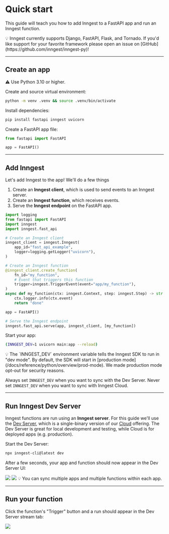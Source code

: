 # Quick start

This guide will teach you how to add Inngest to a FastAPI app and run an Inngest function.

<Callout variant="info">
  💡 Inngest currently supports Django, FastAPI, Flask, and Tornado. If you'd like support for your favorite framework please open an issue on [GitHub](https://github.com/inngest/inngest-py)!
</Callout>

---

## Create an app

<Callout variant="warning">
  ⚠️ Use Python 3.10 or higher.
</Callout>

Create and source virtual environment:
```sh
python -m venv .venv && source .venv/bin/activate
```

Install dependencies:
```sh
pip install fastapi inngest uvicorn
```

Create a FastAPI app file:

```py {{ filename: "main.py" }}
from fastapi import FastAPI

app = FastAPI()
```

---

## Add Inngest

Let's add Inngest to the app! We'll do a few things
1. Create an **Inngest client**, which is used to send events to an Inngest server.
1. Create an **Inngest function**, which receives events.
1. Serve the **Inngest endpoint** on the FastAPI app.

```py {{ filename: "main.py" }}
import logging
from fastapi import FastAPI
import inngest
import inngest.fast_api

# Create an Inngest client
inngest_client = inngest.Inngest(
    app_id="fast_api_example",
    logger=logging.getLogger("uvicorn"),
)

# Create an Inngest function
@inngest_client.create_function(
    fn_id="my_function",
    # Event that triggers this function
    trigger=inngest.TriggerEvent(event="app/my_function"),
)
async def my_function(ctx: inngest.Context, step: inngest.Step) -> str:
    ctx.logger.info(ctx.event)
    return "done"

app = FastAPI()

# Serve the Inngest endpoint
inngest.fast_api.serve(app, inngest_client, [my_function])
```

Start your app:
```sh
(INNGEST_DEV=1 uvicorn main:app --reload)
```

<Callout variant="info">
  💡 The `INNGEST_DEV` environment variable tells the Inngest SDK to run in "dev mode". By default, the SDK will start in [production mode](/docs/reference/python/overview/prod-mode). We made production mode opt-out for security reasons.
  
  Always set `INNGEST_DEV` when you want to sync with the Dev Server. Never set `INNGEST_DEV` when you want to sync with Inngest Cloud.
</Callout>

---

## Run Inngest Dev Server

Inngest functions are run using an **Inngest server**. For this guide we'll use the [Dev Server](https://github.com/inngest/inngest), which is a single-binary version of our [Cloud](https://app.inngest.com) offering. The Dev Server is great for local development and testing, while Cloud is for deployed apps (e.g. production).

Start the Dev Server:
```sh
npx inngest-cli@latest dev
```

After a few seconds, your app and function should now appear in the Dev Server UI:

<img src="/assets/docs/python/quick-start-app.png" />

<img src="/assets/docs/python/quick-start-functions.png" />

<Callout variant="info">
  💡 You can sync multiple apps and multiple functions within each app.
</Callout>

---

## Run your function

Click the function's "Trigger" button and a run should appear in the Dev Server stream tab:

<img src="/assets/docs/python/quick-start-run.png" />

